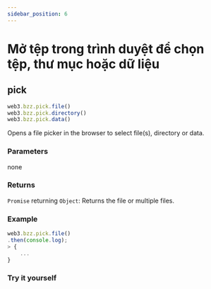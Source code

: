 ```yaml
---
sidebar_position: 6
---
```


# Mở tệp trong trình duyệt để chọn tệp, thư mục hoặc dữ liệu
## pick
```javascript
web3.bzz.pick.file()
web3.bzz.pick.directory()
web3.bzz.pick.data()
```
Opens a file picker in the browser to select file(s), directory or data.
### Parameters
none
### Returns
`Promise` returning `Object`: Returns the file or multiple files.
### Example
```javascript
web3.bzz.pick.file()
.then(console.log);
> {
    ...
}
```
### Try it yourself
<Pick/>